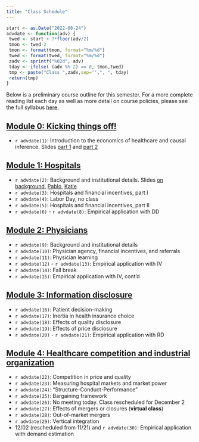 ```yaml
---
title: "Class Schedule"
---
```


```r
start <- as.Date("2022-08-24")
advdate <- function(adv) {
 twed <- start + 7*floor(adv/2)
 tmon <- twed-2
 tmon <- format(tmon, format="%m/%d")
 twed <- format(twed, format="%m/%d")
 zadv <- sprintf("%02d", adv)
 tday <- ifelse( (adv %% 2) == 0, tmon,twed)
 tmp <- paste("Class ",zadv,sep='',", ", tday)
 return(tmp)
}
```

Below is a preliminary course outline for this semester. For a more complete reading list each day as well as more detail on course policies, please see the full syllabus [here](syllabus/syllabus-771.pdf).


## [Module 0: Kicking things off!](modules/module0.html)

  - `r advdate(1)`: Introduction to the economics of healthcare and causal inference. Slides [part 1](slides/01-intro-health.html) and [part 2](slides/01-intro-causal-inference.html)

## [Module 1: Hospitals](modules/module1.html)

  - `r advdate(2)`: Background and institutional details. Slides [on background](slides/01-1.html), [Pablo](slides/student/pablo-20220829.pdf), [Katie](slides/student/katie-20220829.pdf)
  - `r advdate(3)`: Hospitals and financial incentives, part I
  - `r advdate(4)`: Labor Day, no class
  - `r advdate(5)`: Hospitals and financial incentives, part II
  - `r advdate(6)` - `r advdate(8)`: Empirical application with DD

## [Module 2: Physicians](modules/module2.html)

  - `r advdate(9)`: Background and institutional details
  - `r advdate(10)`: Physician agency, financial incentives, and referrals
  - `r advdate(11)`: Physician learning
  - `r advdate(12)` - `r advdate(13)`: Empirical application with IV
  - `r advdate(14)`: Fall break
  - `r advdate(15)`: Empirical application with IV, cont'd

## [Module 3: Information disclosure](modules/module3.html)

  - `r advdate(16)`: Patient decision-making
  - `r advdate(17)`: Inertia in health insurance choice
  - `r advdate(18)`: Effects of quality disclosure
  - `r advdate(19)`: Effects of price disclosure
  - `r advdate(20)` - `r advdate(21)`: Empirical application with RD

## [Module 4: Healthcare competition and industrial organization](modules/module4.html)

  - `r advdate(22)`: Competition in price and quality
  - `r advdate(23)`: Measuring hospital markets and market power
  - `r advdate(24)`: "Structure-Conduct-Performance"
  - `r advdate(25)`: Bargaining framework
  - `r advdate(26)`: No meeting today. Class rescheduled for December 2  
  - `r advdate(27)`: Effects of mergers or closures (**virtual class**)
  - `r advdate(28)`: Out-of-market mergers
  - `r advdate(29)`: Vertical integration
  - 12/02 (rescheduled from 11/21) and `r advdate(30)`: Empirical application with demand estimation
